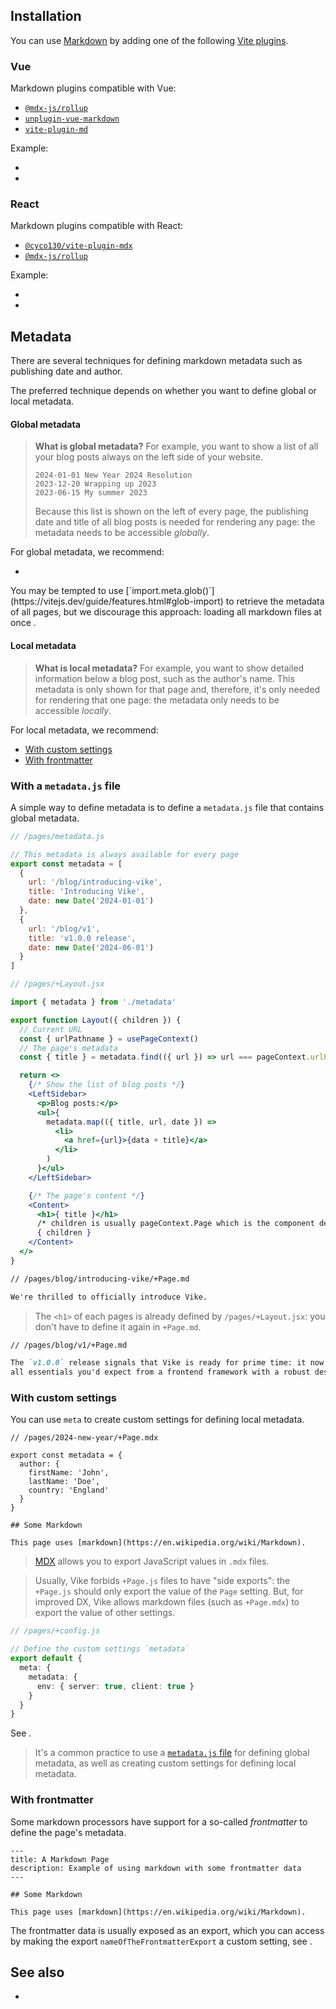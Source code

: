 
## Installation

You can use [Markdown](https://en.wikipedia.org/wiki/Markdown) by adding one of the following [Vite plugins](https://vitejs.dev/plugins/).

### Vue

Markdown plugins compatible with Vue:
 - [`@mdx-js/rollup`](https://mdxjs.com/packages/rollup/)
 - [`unplugin-vue-markdown`](https://github.com/unplugin/unplugin-vue-markdown)
 - [`vite-plugin-md`](https://github.com/antfu/vite-plugin-md)

Example:
 - <RepoLink path='/examples/vue-full/vite.config.ts' />
 - <RepoLink path='/examples/vue-full/pages/markdown/+Page.md' />


### React

Markdown plugins compatible with React:
 - [`@cyco130/vite-plugin-mdx`](https://github.com/cyco130/vite-plugin-mdx/)
 - [`@mdx-js/rollup`](https://mdxjs.com/packages/rollup/)

Example:
 - <RepoLink path='/examples/react-full/vite.config.ts' />
 - <RepoLink path='/examples/react-full/pages/markdown/+Page.mdx' />


## Metadata

There are several techniques for defining markdown metadata such as publishing date and author.

The preferred technique depends on whether you want to define global or local metadata.

#### Global metadata

> **What is global metadata?** For example, you want to show a list of all your blog posts always on the left side of your website.
> ```
> 2024-01-01 New Year 2024 Resolution
> 2023-12-20 Wrapping up 2023
> 2023-06-15 My summer 2023
> ```
> Because this list is shown on the left of every page, the publishing date and title of all blog posts is needed for rendering any page: the metadata needs to be accessible *globally*.

For global metadata, we recommend:
- <Link href="#with-a-metadata-js-file" />

<Warning>
 You may be tempted to use [`import.meta.glob()`](https://vitejs.dev/guide/features.html#glob-import) to retrieve the metadata of all pages, but we discourage this approach: loading all markdown files at once <ViteLazyTranspilingContradiction />.
</Warning>

#### Local metadata

> **What is local metadata?**  For example, you want to show detailed information below a blog post, such as the author's name. This metadata is only shown for that page and, therefore, it's only needed for rendering that one page: the metadata only needs to be accessible *locally*.

For local metadata, we recommend:
- [With custom settings](#with-custom-settings)
- [With frontmatter](#with-frontmatter)


### With a `metadata.js` file

A simple way to define metadata is to define a `metadata.js` file that contains <Link href="#metadata:~:text=What%20is%20global%20metadata">global metadata</Link>.

```js
// /pages/metadata.js

// This metadata is always available for every page
export const metadata = [
  {
    url: '/blog/introducing-vike',
    title: 'Introducing Vike',
    date: new Date('2024-01-01')
  },
  {
    url: '/blog/v1',
    title: 'v1.0.0 release',
    date: new Date('2024-06-01')
  }
]
```

```jsx
// /pages/+Layout.jsx

import { metadata } from './metadata'

export function Layout({ children }) {
  // Current URL
  const { urlPathname } = usePageContext()
  // The page's metadata
  const { title } = metadata.find(({ url }) => url === pageContext.urlPathname)

  return <>
    {/* Show the list of blog posts */}
    <LeftSidebar>
      <p>Blog posts:</p>
      <ul>{
        metadata.map(({ title, url, date }) =>
          <li>
            <a href={url}>{data + title}</a>
          </li>
        )
      }</ul>
    </LeftSidebar>

    {/* The page's content */}
    <Content>
      <h1>{ title }</h1>
      /* children is usually pageContext.Page which is the component defined by +Page.md */
      { children }
    </Content>
  </>
}
```

```md
// /pages/blog/introducing-vike/+Page.md

We're thrilled to officially introduce Vike.
```
> The `<h1>` of each pages is already defined by `/pages/+Layout.jsx`: you don't have to define it again in `+Page.md`.

```md
// /pages/blog/v1/+Page.md

The `v1.0.0` release signals that Vike is ready for prime time: it now includes
all essentials you'd expect from a frontend framework with a robust design.
```


### With custom settings

You can use <Link href="/meta">`meta`</Link> to create custom settings for defining <Link href="#metadata:~:text=What%20is%20local%20metadata">local metadata</Link>.

```mdx
// /pages/2024-new-year/+Page.mdx

export const metadata = {
  author: {
    firstName: 'John',
    lastName: 'Doe',
    country: 'England'
  }
}

## Some Markdown

This page uses [markdown](https://en.wikipedia.org/wiki/Markdown).
```

> [MDX](https://mdxjs.com/) allows you to export JavaScript values in `.mdx` files.

> Usually, Vike forbids `+Page.js` files to have "side exports": the `+Page.js` should only export the value of the <Link href="/Page">`Page` setting</Link>.
> But, for improved DX, Vike allows markdown files (such as `+Page.mdx`) to export the value of <Link href="/settings">other settings</Link>.

```ts
// /pages/+config.js

// Define the custom settings `metadata`
export default {
  meta: {
    metadata: {
      env: { server: true, client: true }
    }
  }
}
```

See <Link href="/meta"/>.

> It's a common practice to use a [`metadata.js` file](#with-a-metadata-js-file) for defining global metadata, as well as creating custom settings for defining local metadata.


### With frontmatter

Some markdown processors have support for a so-called *frontmatter* to define the page's metadata.

```
---
title: A Markdown Page
description: Example of using markdown with some frontmatter data
---

## Some Markdown

This page uses [markdown](https://en.wikipedia.org/wiki/Markdown).
```

The frontmatter data is usually exposed as an export,
which you can access by making the export `nameOfTheFrontmatterExport` a custom setting, see <Link href="/meta" />.


## See also

- <Link href="/head-tags" />
